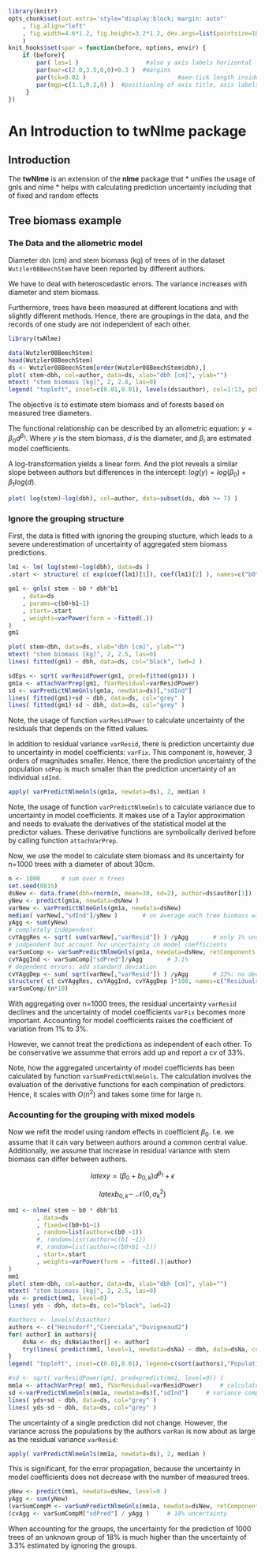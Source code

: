 <!--
%\VignetteEngine{knitr}
%\VignetteIndexEntry{An Introduction to the twNlme package}
-->


```{r setup, include=FALSE}
library(knitr)
opts_chunk$set(out.extra='style="display:block; margin: auto"'
    , fig.align="left"
    , fig.width=4.6*1.2, fig.height=3.2*1.2, dev.args=list(pointsize=10)
    )
knit_hooks$set(spar = function(before, options, envir) {
    if (before){
        par( las=1 )                   #also y axis labels horizontal
        par(mar=c(2.0,3.5,0,0)+0.3 )  #margins
        par(tck=0.02 )                          #axe-tick length inside plots             
        par(mgp=c(1.1,0.2,0) )  #positioning of axis title, axis labels, axis
     }
})
```

# An Introduction to **twNlme** package #

## Introduction ##

The **twNlme** is an extension of the **nlme** package that 
* unifies the usage of gnls and nlme
* helps with calculating prediction uncertainty including that of fixed and random effects


## Tree biomass example ##

### The Data and the allometric model ###

Diameter `dbh` (cm) and stem biomass (kg) of trees of in the dataset `Wutzler08BeechStem` have been reported by different authors.

We have to deal with heteroscedastic errors. The variance increases with diameter and stem biomass.

Furthermore, trees have been measured at different locations and with slightly different methods.
Hence, there are groupings in the data, and the records of one study are not independent of each other. 

```{r , result='hide'}
library(twNlme)
```
```{r, spar=TRUE}
data(Wutzler08BeechStem)
head(Wutzler08BeechStem)
ds <- Wutzler08BeechStem[order(Wutzler08BeechStem$dbh),]
plot( stem~dbh, col=author, data=ds, xlab="dbh [cm]", ylab="")
mtext( "stem biomass [kg]", 2, 2.8, las=0)
legend( "topleft", inset=c(0.01,0.01), levels(ds$author), col=1:13, pch=1 )
```

The objective is to estimate stem biomass and of forests based on  measured tree diameters. 

The functional relationship can be described by an allometric equation: $y = \beta_0 d^{\beta_1}$. 
Where $y$ is the stem biomass, $d$ is the diameter, and $\beta_i$ are estimated model coefficients.

A log-transformation yields a linear form. And the plot reveals a similar slope between authors but differences in the intercept: $log(y) = log(\beta_0) +  {\beta_1} log(d)$.

```{r , spar=TRUE}
plot( log(stem)~log(dbh), col=author, data=subset(ds, dbh >= 7) )
```

### Ignore the grouping structure ###

First, the data is fitted with ignoring the grouping stucture, which leads to a severe underestimation of uncertainty of aggregated stem biomass predictions.

```{r , spar=TRUE}
lm1 <- lm( log(stem)~log(dbh), data=ds )
.start <- structure( c( exp(coef(lm1)[1]), coef(lm1)[2] ), names=c("b0","b1")) 

gm1 <- gnls( stem ~ b0 * dbh^b1 
    , data=ds 
    , params=c(b0+b1~1)
    , start=.start   
    , weights=varPower(form = ~fitted(.))
)
gm1

plot( stem~dbh, data=ds, xlab="dbh [cm]", ylab="")
mtext( "stem biomass [kg]", 2, 2.5, las=0)
lines( fitted(gm1) ~ dbh, data=ds, col="black", lwd=2 )

sdEps <- sqrt( varResidPower(gm1, pred=fitted(gm1)) )
gm1a <- attachVarPrep(gm1, fVarResidual=varResidPower)
sd <- varPredictNlmeGnls(gm1a, newdata=ds)[,"sdInd"] 
lines( fitted(gm1)+sd ~ dbh, data=ds, col="grey" )
lines( fitted(gm1)-sd ~ dbh, data=ds, col="grey" )
```
Note, the usage of function `varResidPower` to calculate uncertainty of the residuals that depends on the fitted values.

In addition to residual variance `varResid`, there is prediction uncertainty due to uncertainty in model coefficients: `varFix`. This component is, however, 3 orders of magnitudes smaller. Hence, there the prediction uncertainty of the population `sdPop` is much smaller than the prediction uncertainty of an individual `sdInd`.
  
```{r , spar=TRUE}
apply( varPredictNlmeGnls(gm1a, newdata=ds), 2, median )
```
Note, the usage of function `varPredictNlmeGnls` to calculate variance due to uncertainty in model coefficients.
It makes use of a Taylor approximation and needs to evaluate the derivatives of the statistical model at the predictor values. These derivative functions are symbolically derived before by calling function `attachVarPrep`.

Now, we use the model to calculate stem biomass and its uncertainty for n=1000 trees with a diameter of about 30cm.

```{r predictNoGroup, spar=TRUE, cache=TRUE}
n <- 1000      # sum over n trees
set.seed(0815)
dsNew <- data.frame(dbh=rnorm(n, mean=30, sd=2), author=ds$author[1])
yNew <- predict(gm1a, newdata=dsNew )
varNew <- varPredictNlmeGnls(gm1a, newdata=dsNew)
median( varNew[,"sdInd"]/yNew )       # on average each tree biomass with 33% uncertainty
yAgg <- sum(yNew)
# completely independent:
cvYAggRes <- sqrt( sum(varNew[,"varResid"]) ) /yAgg       # only 1% uncertainty ?
# indpendent but account for uncertainty in model coefficients
varSumComp <- varSumPredictNlmeGnls(gm1a, newdata=dsNew, retComponents = TRUE)
cvYAggInd <- varSumComp["sdPred"]/yAgg       # 3.1%
# dependent errors: add standard deviation
cvYAggDep <- sum( sqrt(varNew[,"varResid"]) ) /yAgg       # 33%: no decrease with increasing n
structure( c( cvYAggRes, cvYAggInd, cvYAggDep )*100, names=c("Residuals","Independent","Correlated"))
varSumComp/(n*10)
```

With aggregating over n=1000 trees, the residual uncertainty `varResid` declines and the uncertainty of model coefficients `varFix` becomes more important. Accounting for model coefficients raises the coefficient of variation from 1% to 3%.

However, we cannot treat the predictions as independent of each other.
To be conservative we assumme that errors add up and report a cv of 33%.

Note, how the aggregated uncertainty of model coefficients has been calculated by function 
`varSumPredictNlmeGnls`. The calculation involves the evaluation of the derivative functions for each compination of
predictors. Hence, it scales with $O(n^2)$ and takes some time for large n. 

### Accounting for the grouping with mixed models ###

Now we refit the model using random effects in coefficient $\beta_0$. I.e. we assume that it can vary between authors
around a common central value. Additionally, we assume that increase in residual variance with stem biomass can differ between authors. 

$$latex
y = ( \beta_0 + b_{0,k}) d^{\beta_1} + \epsilon 
$$

$$latex
b_{0,k} \sim\ \mathcal{N}(0,\,\sigma_k^2)
$$

```{r nlmeFit, spar=TRUE, cache=TRUE}
mm1 <- nlme( stem ~ b0 * dbh^b1 
        , data=ds 
        , fixed=c(b0+b1~1)
        , random=list(author=c(b0 ~1))
        #, random=list(author=c(b1 ~1))
        #, random=list(author=c(b0+b1 ~1))
        , start=.start   
        , weights=varPower(form = ~fitted(.)|author)
)
mm1
plot( stem~dbh, col=author, data=ds, xlab="dbh [cm]", ylab="")
mtext( "stem biomass [kg]", 2, 2.5, las=0)
yds <- predict(mm1, level=0) 
lines( yds ~ dbh, data=ds, col="black", lwd=2)

#authors <- levels(ds$author)
authors <- c("Heinsdorf","Cienciala","Duvigneaud2")
for( authorI in authors){
    dsNa <- ds; dsNa$author[] <- authorI
    try(lines( predict(mm1, level=1, newdata=dsNa) ~ dbh, data=dsNa, col=which(authorI == levels(ds$author)) ))
}
legend( "topleft", inset=c(0.01,0.01), legend=c(sort(authors),"Population"), col=c(which(levels(ds$author) %in% authors),"black"), lty=1, lwd=c(rep(1,length(authors)),2) )

#sd <- sqrt( varResidPower(gm1, pred=predict(mm1, level=0)) )
mm1a <- attachVarPrep( mm1, fVarResidual=varResidPower)     # calculate symbolic derivatives used in variance prediction
sd <-varPredictNlmeGnls(mm1a, newdata=ds)[,"sdInd"]     # variance components
lines( yds+sd ~ dbh, data=ds, col="grey" )
lines( yds-sd ~ dbh, data=ds, col="grey" )
```

The uncertainty of a single prediction did not change. However, the variance across the populations by the authors `varRan` is now about as large as the residual variance `varResid`:
```{r , spar=TRUE}
apply( varPredictNlmeGnls(mm1a, newdata=ds), 2, median )
```

This is significant, for the error propagation, because the uncertainty in model coefficients does not decrease with the number of measured trees. 

```{r predictGroup, spar=TRUE, cache=TRUE}
yNew <- predict(mm1, newdata=dsNew, level=0 )
yAgg <- sum(yNew)
(varSumCompM <- varSumPredictNlmeGnls(mm1a, newdata=dsNew, retComponents = TRUE))
(cvAgg <- varSumCompM["sdPred"] / yAgg )     # 18% uncertainty
```

When accounting for the groups, the uncertainty for the prediction of 1000 trees of an unknown group of 18% is much higher than the uncertainty of 3.3% estimated by ignoring the groups.
 
